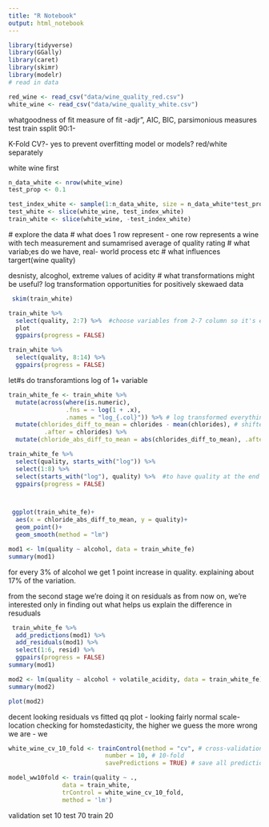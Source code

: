 ```yaml
---
title: "R Notebook"
output: html_notebook
---
```


```r
library(tidyverse)
library(GGally)
library(caret)
library(skimr)
library(modelr)
# read in data

red_wine <- read_csv("data/wine_quality_red.csv")
white_wine <- read_csv("data/wine_quality_white.csv")
```

 whatgoodness of fit measure of fit -adjr", AIC, BIC, parsimonious measures
 test train ssplit 90:1-
 
 K-Fold CV?- yes to prevent overfitting
 model or models? red/white separately
 
 white wine first
 
```r
n_data_white <- nrow(white_wine)
test_prop <- 0.1

test_index_white <- sample(1:n_data_white, size = n_data_white*test_prop)
test_white <- slice(white_wine, test_index_white)
train_white <- slice(white_wine, -test_index_white)
```
 # explore the data
 # what does 1 row represent - one row represents a wine with tech measurement and sumamrised average of quality rating
 # what variab;es do we have, real- world process etc
 # what influences targert(wine quality)
 
 desnisty, alcoghol, extreme values of acidity
 # what transformations might be useful?
 log transformation opportunities for positively skewaed data
 
```r
 skim(train_white)
```
```r
train_white %>% 
  select(quality, 2:7) %>%  #choose variables from 2-7 column so it's easier to see while using gg
  plot
  ggpairs(progress = FALSE)
```
```r
train_white %>% 
  select(quality, 8:14) %>% 
  ggpairs(progress = FALSE)
```

let#s do transforamtions log of 1+ variable
```r
train_white_fe <- train_white %>% 
  mutate(across(where(is.numeric),
                .fns = ~ log(1 + .x),
                .names = "log_{.col}")) %>% # log transformed everything and added new columns with log in the name
  mutate(chlorides_diff_to_mean = chlorides - mean(chlorides), # shifted distribution to center it around 0
          .after = chlorides) %>% 
  mutate(chloride_abs_diff_to_mean = abs(chlorides_diff_to_mean), .after = chlorides_diff_to_mean)

```


```r

train_white_fe %>% 
  select(quality, starts_with("log")) %>% 
  select(1:8) %>% 
  select(starts_with("log"), quality) %>%  #to have quality at the end of the ggpairs (this puts quality on y axis when data is presented)
  ggpairs(progress = FALSE)



 ggplot(train_white_fe)+
  aes(x = chloride_abs_diff_to_mean, y = quality)+
  geom_point()+
  geom_smooth(method = "lm")
```
 
```r
mod1 <- lm(quality ~ alcohol, data = train_white_fe)
summary(mod1)
```
 
 for every 3% of alcohol we get 1 point increase in quality. explaining about 17% of the variation.
 
  from the second stage we're doing it on residuals as from now on, we're interested only in finding out what helps us explain the difference in resuduals
 
```r
 train_white_fe %>% 
  add_predictions(mod1) %>% 
  add_residuals(mod1) %>% 
  select(1:6, resid) %>% 
  ggpairs(progress = FALSE)
summary(mod1)
```
 
```r
mod2 <- lm(quality ~ alcohol + volatile_acidity, data = train_white_fe)
summary(mod2)

plot(mod2)
```
 
 decent looking residuals vs fitted
 qq plot - looking fairly normal
 scale-location checking for homstedasticity, the higher we guess the more wrong we are - we 
 
```r
white_wine_cv_10_fold <- trainControl(method = "cv", # cross-validation
                           number = 10, # 10-fold
                           savePredictions = TRUE) # save all predictions

model_ww10fold <- train(quality ~ .,
               data = train_white,
               trControl = white_wine_cv_10_fold,
               method = 'lm')
```
 
 validation set 10
 test 70
 train 20